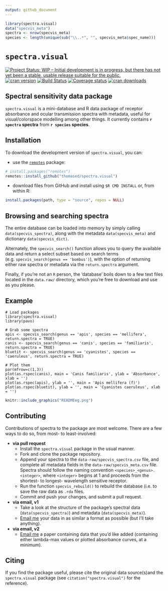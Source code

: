 ```yaml
---
output: github_document
---
```


```r
library(spectra.visual)
data("specvis_meta")
spectra <- nrow(specvis_meta)
species <- length(unique(sub("\\..*", "", specvis_meta$spec_name)))
```

# `spectra.visual`

[![Project Status: WIP – Initial development is in progress, but there has not yet been a stable, usable release suitable for the public.](https://www.repostatus.org/badges/latest/wip.svg)](https://www.repostatus.org/#wip) [![cran version](https://www.r-pkg.org/badges/version-ago/spectra.visual)](https://cran.r-project.org/package=spectra.visual/)
[![Build Status](https://travis-ci.org/thomased/spectra.visual.svg?branch=master)](https://travis-ci.org/thomased/spectra.visual/)
[![Coverage status](https://codecov.io/gh/thomased/spectra.visual/branch/master/graph/badge.svg)](https://codecov.io/github/thomased/spectra.visual?branch=master)
[![cran downloads](https://cranlogs.r-pkg.org/badges/grand-total/spectra.visual)](https://cran.r-project.org/package=spectra.visual/)

## Spectral sensitivity data package

`spectra.visual` is a mini-database and R data package of receptor absorbance and ocular transmission spectra with metadata, useful for visual/colorspace modelling among other things. It currently contains **`r spectra` spectra** from **`r species` species**.

## Installation

To download the development version of `spectra.visual`, you can:

* use the [`remotes`](https://github.com/r-lib/remotes) package:

```r
# install.packages("remotes")
remotes::install_github("thomased/spectra.visual")
```

* download files from GitHub and install using `$R CMD INSTALL` or, from within R:

```r
install.packages(path, type = "source", repos = NULL)
```

## Browsing and searching spectra

The entire database can be loaded into memory by simply calling `data(specvis_spectra)`, along with the metadata `data(specvis_meta)` and dictionary `data(specvis_dict)`. 

Alternately, the `specvis_search()` function allows you to query the available data and return a select subset based on search terms (e.g. `specvis_search(genus == 'bombus')`), with the option of returning either raw spectra or metadata via the `return.spectra` argument. 

Finally, if you're not an `R` person, the 'database' boils down to a few text files located in the `data.raw/` directory, which you're free to download and use as you please. 

## Example
```
# Load packages
library(spectra.visual)
library(pavo)

# Grab some spectra
apis <- specvis_search(genus == 'apis', species == 'mellifera', return.spectra = TRUE)
canis <- specvis_search(genus == 'canis', species == 'familiaris', return.spectra = TRUE)
bluetit <- specvis_search(genus == 'cyanistes', species == 'caeruleus', return.spectra = TRUE)

# Plot them
par(mfrow=c(1,3))
plot(as.rspec(canis), main = 'Canis familiaris', ylab = 'Absorbance', xlab = '')
plot(as.rspec(apis), ylab = '', main = 'Apis mellifera (f)')
plot(as.rspec(bluetit), ylab = '', main = 'Cyanistes caeruleus', xlab = '')
```
```r
knitr::include_graphics("READMEeg.png")
```

## Contributing

Contributions of spectra to the package are most welcome. There are a few ways to do so, from most- to least-involved:

- **via pull request**  
  - Install the `spectra.visual` package in the usual manner.
  - Fork and clone the package repository.
  - Append your spectra to the `data-raw/specvis_spectra.csv` file, and complete all metadata fields in the `data-raw/specvis_meta.csv` file. Spectra should follow the naming convention `<species>_<genus>.<integer>`, where `<integer>` begins at 1 and proceeds from the shortest- to longest- wavelength sensitive receptor.
  - Run the function `specvis_rebuild()` to rebuild the database (i.e. to save the raw data as `.rda` files.
  - Commit and push your changes, and submit a pull request.
-  **via email, v1**  
    - Take a look at the structure of the package's spectral data (`data(specvis_spectra)`) and metadata (`data(specvis_meta)`).
    - [Email me](mailto:thomas.white@sydney.edu.au) your data in as similar a format as possible (but I'll take anything).
- **via email, v2**  
    - [Email me](mailto:thomas.white@sydney.edu.au) a paper containing data that you'd like added (containing either lambda-max values or plotted absorbance curves, at a minimum). 

## Citing

If you find the package useful, please cite the original data source(s)and the `spectra.visual` package (see `citation("spectra.visual")` for the reference).
